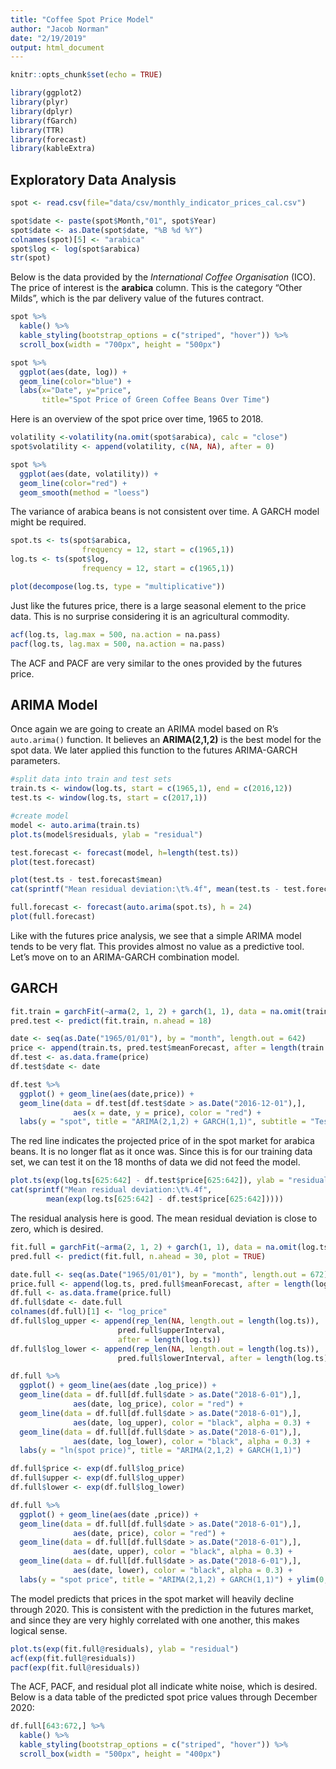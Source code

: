 ```yaml
---
title: "Coffee Spot Price Model"
author: "Jacob Norman"
date: "2/19/2019"
output: html_document
---
```


```r
knitr::opts_chunk$set(echo = TRUE)
```

```r
library(ggplot2)
library(plyr)
library(dplyr)
library(fGarch)
library(TTR)
library(forecast)
library(kableExtra)
```

## Exploratory Data Analysis

```r
spot <- read.csv(file="data/csv/monthly_indicator_prices_cal.csv")
```

```r
spot$date <- paste(spot$Month,"01", spot$Year)
spot$date <- as.Date(spot$date, "%B %d %Y")
colnames(spot)[5] <- "arabica"
spot$log <- log(spot$arabica)
str(spot)
```

Below is the data provided by the *International Coffee Organisation* (ICO). The price of interest is the **arabica** column. This is the category "Other Milds", which is the par delivery value of the futures contract.

```r
spot %>%
  kable() %>%
  kable_styling(bootstrap_options = c("striped", "hover")) %>%
  scroll_box(width = "700px", height = "500px")
```


```r
spot %>%
  ggplot(aes(date, log)) + 
  geom_line(color="blue") + 
  labs(x="Date", y="price", 
       title="Spot Price of Green Coffee Beans Over Time")
```

Here is an overview of the spot price over time, 1965 to 2018.

```r
volatility <-volatility(na.omit(spot$arabica), calc = "close")
spot$volatility <- append(volatility, c(NA, NA), after = 0)

spot %>%
  ggplot(aes(date, volatility)) + 
  geom_line(color="red") + 
  geom_smooth(method = "loess")
```

The variance of arabica beans is not consistent over time. A GARCH model might be required.

```r
spot.ts <- ts(spot$arabica,
                frequency = 12, start = c(1965,1))
log.ts <- ts(spot$log,
                frequency = 12, start = c(1965,1))

plot(decompose(log.ts, type = "multiplicative"))
```

Just like the futures price, there is a large seasonal element to the price data. This is no surprise considering it is an agricultural commodity.

```r
acf(log.ts, lag.max = 500, na.action = na.pass)
pacf(log.ts, lag.max = 500, na.action = na.pass)
```

The ACF and PACF are very similar to the ones provided by the futures price.

## ARIMA Model

Once again we are going to create an ARIMA model based on R's ``auto.arima()`` function. It believes an **ARIMA(2,1,2)** is the best model for the spot data. We later applied this function to the futures ARIMA-GARCH parameters.

```r
#split data into train and test sets
train.ts <- window(log.ts, start = c(1965,1), end = c(2016,12))
test.ts <- window(log.ts, start = c(2017,1))

#create model
model <- auto.arima(train.ts)
plot.ts(model$residuals, ylab = "residual")
```

```r
test.forecast <- forecast(model, h=length(test.ts))
plot(test.forecast)
```

```r
plot(test.ts - test.forecast$mean)
cat(sprintf("Mean residual deviation:\t%.4f", mean(test.ts - test.forecast$mean)))
```


```r
full.forecast <- forecast(auto.arima(spot.ts), h = 24)
plot(full.forecast)
```

Like with the futures price analysis, we see that a simple ARIMA model tends to be very flat. This provides almost no value as a predictive tool. Let's move on to an ARIMA-GARCH combination model.

## GARCH

```r
fit.train = garchFit(~arma(2, 1, 2) + garch(1, 1), data = na.omit(train.ts))
pred.test <- predict(fit.train, n.ahead = 18)
```

```r
date <- seq(as.Date("1965/01/01"), by = "month", length.out = 642)
price <- append(train.ts, pred.test$meanForecast, after = length(train.ts))
df.test <- as.data.frame(price)
df.test$date <- date

df.test %>%
  ggplot() + geom_line(aes(date,price)) +
  geom_line(data = df.test[df.test$date > as.Date("2016-12-01"),], 
              aes(x = date, y = price), color = "red") +
  labs(y = "spot", title = "ARIMA(2,1,2) + GARCH(1,1)", subtitle = "Test Data")
```

The red line indicates the projected price of in the spot market for arabica beans. It is no longer flat as it once was. Since this is for our training data set, we can test it on the 18 months of data we did not feed the model.

```r
plot.ts(exp(log.ts[625:642] - df.test$price[625:642]), ylab = "residual")
cat(sprintf("Mean residual deviation:\t%.4f",
        mean(exp(log.ts[625:642] - df.test$price[625:642]))))
```

The residual analysis here is good. The mean residual deviation is close to zero, which is desired.

```r
fit.full = garchFit(~arma(2, 1, 2) + garch(1, 1), data = na.omit(log.ts))
pred.full <- predict(fit.full, n.ahead = 30, plot = TRUE)
```

```r
date.full <- seq(as.Date("1965/01/01"), by = "month", length.out = 672)
price.full <- append(log.ts, pred.full$meanForecast, after = length(log.ts))
df.full <- as.data.frame(price.full)
df.full$date <- date.full
colnames(df.full)[1] <- "log_price"
df.full$log_upper <- append(rep_len(NA, length.out = length(log.ts)),
                        pred.full$upperInterval,
                        after = length(log.ts))
df.full$log_lower <- append(rep_len(NA, length.out = length(log.ts)),
                        pred.full$lowerInterval, after = length(log.ts))

df.full %>%
  ggplot() + geom_line(aes(date ,log_price)) +
  geom_line(data = df.full[df.full$date > as.Date("2018-6-01"),], 
              aes(date, log_price), color = "red") +
  geom_line(data = df.full[df.full$date > as.Date("2018-6-01"),], 
              aes(date, log_upper), color = "black", alpha = 0.3) +
  geom_line(data = df.full[df.full$date > as.Date("2018-6-01"),], 
              aes(date, log_lower), color = "black", alpha = 0.3) +
  labs(y = "ln(spot price)", title = "ARIMA(2,1,2) + GARCH(1,1)")
```

```r
df.full$price <- exp(df.full$log_price)
df.full$upper <- exp(df.full$log_upper)
df.full$lower <- exp(df.full$log_lower)

df.full %>%
  ggplot() + geom_line(aes(date ,price)) +
  geom_line(data = df.full[df.full$date > as.Date("2018-6-01"),], 
              aes(date, price), color = "red") +
  geom_line(data = df.full[df.full$date > as.Date("2018-6-01"),], 
              aes(date, upper), color = "black", alpha = 0.3) +
  geom_line(data = df.full[df.full$date > as.Date("2018-6-01"),], 
              aes(date, lower), color = "black", alpha = 0.3) +
  labs(y = "spot price", title = "ARIMA(2,1,2) + GARCH(1,1)") + ylim(0,320)
```

The model predicts that prices in the spot market will heavily decline through 2020. This is consistent with the prediction in the futures market, and since they are very highly correlated with one another, this makes logical sense.

```r
plot.ts(exp(fit.full@residuals), ylab = "residual")
acf(exp(fit.full@residuals))
pacf(exp(fit.full@residuals))
```

The ACF, PACF, and residual plot all indicate white noise, which is desired. Below is a data table of the predicted spot price values through December 2020:

```r
df.full[643:672,] %>%
  kable() %>%
  kable_styling(bootstrap_options = c("striped", "hover")) %>%
  scroll_box(width = "500px", height = "400px")
```


